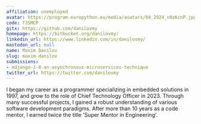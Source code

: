 ```yaml
---
affiliation: unemployed
avatar: https://program.europython.eu/media/avatars/04_2024_n0zKcnP.jpg
code: TJSMCP
gitx: https://github.com/danilovmy
homepage: https://bitbucket.org/danilovmy/
linkedin_url: https://www.linkedin.com/in/danilovmy/
mastodon_url: null
name: Maxim Danilov
slug: maxim-danilov
submissions:
- mdjango-2-0-an-asynchronous-microservices-technique
twitter_url: https://twitter.com/danilovmy
---
```


I began my career as a programmer specializing in embedded solutions in 1997, and grow to the role of Chief Technology Officer in 2023. Through many successful projects, I gained a robust understanding of various software development paradigms. After more than 10 years as a code mentor, I earned twice the title 'Super Mentor in Engineering'.
